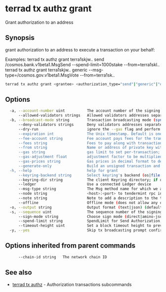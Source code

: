 # terrad tx authz grant

Grant authorization to an address

## Synopsis

grant authorization to an address to execute a transaction on your behalf:

Examples:
 terrad tx authz grant terra1skjw.. send /cosmos.bank.v1beta1.MsgSend --spend-limit=1000stake --from=terra1skl..
 terrad tx authz grant terra1skjw.. generic --msg-type=/cosmos.gov.v1beta1.MsgVote --from=terra1sk..

```sh Terrad
terrad tx authz grant <grantee> <authorization_type="send"|"generic"|"delegate"|"unbond"|"redelegate"> --from <granter> [flags]
```

## Options

```sh Terrad
  -a, --account-number uint          The account number of the signing account (offline mode only)
      --allowed-validators strings   Allowed validators addresses separated by ,
  -b, --broadcast-mode string        Transaction broadcasting mode (sync|async|block) (default "sync")
      --deny-validators strings      Deny validators addresses separated by ,
      --dry-run                      ignore the --gas flag and perform a simulation of a transaction, but don't broadcast it (when enabled, the local Keybase is not accessible)
      --expiration int               The Unix timestamp. Default is one year. (default 1709329777)
      --fee-account string           Fee account pays fees for the transaction instead of deducting from the signer
      --fees string                  Fees to pay along with transaction; eg: 10uatom
      --from string                  Name or address of private key with which to sign
      --gas string                   gas limit to set per-transaction; set to "auto" to calculate sufficient gas automatically (default 200000)
      --gas-adjustment float         adjustment factor to be multiplied against the estimate returned by the tx simulation; if the gas limit is set manually this flag is ignored  (default 1)
      --gas-prices string            Gas prices in decimal format to determine the transaction fee (e.g. 0.1uatom)
      --generate-only                Build an unsigned transaction and write it to STDOUT (when enabled, the local Keybase is not accessible)
  -h, --help                         help for grant
      --keyring-backend string       Select keyring's backend (os|file|kwallet|pass|test|memory) (default "os")
      --keyring-dir string           The client Keyring directory; if omitted, the default 'home' directory will be used
      --ledger                       Use a connected Ledger device
      --msg-type string              The Msg method name for which we are creating a GenericAuthorization
      --node string                  <host>:<port> to tendermint rpc interface for this chain (default "tcp://localhost:26657")
      --note string                  Note to add a description to the transaction (previously --memo)
      --offline                      Offline mode (does not allow any online functionality
  -o, --output string                Output format (text|json) (default "json")
  -s, --sequence uint                The sequence number of the signing account (offline mode only)
      --sign-mode string             Choose sign mode (direct|amino-json), this is an advanced feature
      --spend-limit string           SpendLimit for Send Authorization, an array of Coins allowed spend
      --timeout-height uint          Set a block timeout height to prevent the tx from being committed past a certain height
  -y, --yes                          Skip tx broadcasting prompt confirmation
```

## Options inherited from parent commands

```sh Terrad
      --chain-id string   The network chain ID
```

## See also

* [terrad tx authz](terrad_tx_authz.mdx)	 - Authorization transactions subcommands


